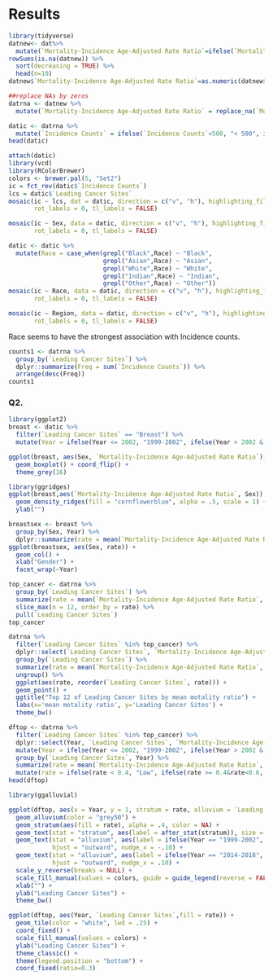 # Results
```r
library(tidyverse)
datnew<- dat%>%
  mutate(`Mortality-Incidence Age-Adjusted Rate Ratio`=ifelse(`Mortality-Incidence Age-Adjusted Rate Ratio`=="Not Applicable",NA,`Mortality-Incidence Age-Adjusted Rate Ratio`))
rowSums(is.na(datnew)) %>%
  sort(decreasing = TRUE) %>%
  head(n=10)
datnew$`Mortality-Incidence Age-Adjusted Rate Ratio`=as.numeric(datnew$`Mortality-Incidence Age-Adjusted Rate Ratio`)
```

```r
##replace NAs by zeros
datrna <- datnew %>%
  mutate(`Mortality-Incidence Age-Adjusted Rate Ratio` = replace_na(`Mortality-Incidence Age-Adjusted Rate Ratio`,0))
```

```r
datic <- datrna %>%
  mutate(`Incidence Counts` = ifelse(`Incidence Counts`<500, "< 500", ifelse(`Incidence Counts` >= 500&`Incidence Counts`<1000, "500-1000", ifelse(`Incidence Counts` >= 1000&`Incidence Counts`<1500, "1000-1500", ifelse(`Incidence Counts` >= 1500&`Incidence Counts`<2000, "1500-2000", "> 2000")))))
head(datic)
```

```r
attach(datic)
library(vcd)
library(RColorBrewer)
colors <- brewer.pal(5, "Set2")
ic = fct_rev(datic$`Incidence Counts`)
lcs = datic$`Leading Cancer Sites`
mosaic(ic ~ lcs, dat = datic, direction = c("v", "h"), highlighting_fill = colors,
       rot_labels = 0, tl_labels = FALSE)
```

```r
mosaic(ic ~ Sex, data = datic, direction = c("v", "h"), highlighting_fill = colors,
       rot_labels = 0, tl_labels = FALSE)
```

```r
datic <- datic %>%
  mutate(Race = case_when(grepl("Black",Race) ~ "Black",
                          grepl("Asian",Race) ~ "Asian",
                          grepl("White",Race) ~ "White",
                          grepl("Indian",Race) ~ "Indian",
                          grepl("Other",Race) ~ "Other"))
mosaic(ic ~ Race, data = datic, direction = c("v", "h"), highlighting_fill = colors,
       rot_labels = 0, tl_labels = FALSE)
```
```r
mosaic(ic ~ Region, data = datic, direction = c("v", "h"), highlighting_fill = colors,
       rot_labels = 0, tl_labels = FALSE)
```
Race seems to have the strongest association with Incidence counts.

```r
counts1 <- datrna %>%
  group_by(`Leading Cancer Sites`) %>%
  dplyr::summarize(Freq = sum(`Incidence Counts`)) %>%
  arrange(desc(Freq))
counts1
```
### Q2.
```r
library(ggplot2)
breast <- datic %>%
  filter(`Leading Cancer Sites` == "Breast") %>%
  mutate(Year = ifelse(Year <= 2002, "1999-2002", ifelse(Year > 2002 & Year<=2006, "2002-2006", ifelse(Year > 2006 & Year<=2010, "2006-2010", ifelse(Year > 2010 & Year<=2014, "2010-2014", "2014-2018")))))

ggplot(breast, aes(Sex, `Mortality-Incidence Age-Adjusted Rate Ratio`)) +
  geom_boxplot() + coord_flip() +
  theme_grey(16)
```

```r
library(ggridges)
ggplot(breast,aes(`Mortality-Incidence Age-Adjusted Rate Ratio`, Sex)) +
  geom_density_ridges(fill = "cornflowerblue", alpha = .5, scale = 1) +
  ylab("")
```


```r
breastsex <- breast %>%
  group_by(Sex, Year) %>%
  dplyr::summarize(rate = mean(`Mortality-Incidence Age-Adjusted Rate Ratio`, na.rm = TRUE))
ggplot(breastsex, aes(Sex, rate)) +
  geom_col() +
  xlab("Gender") +
  facet_wrap(~Year)
```



```r
top_cancer <- datrna %>% 
  group_by(`Leading Cancer Sites`) %>% 
  summarize(rate = mean(`Mortality-Incidence Age-Adjusted Rate Ratio`, na.rm = TRUE)) %>% 
  slice_max(n = 12, order_by = rate) %>%
  pull(`Leading Cancer Sites`)
top_cancer
```

```r
datrna %>%
  filter(`Leading Cancer Sites` %in% top_cancer) %>%
  dplyr::select(`Leading Cancer Sites`, `Mortality-Incidence Age-Adjusted Rate Ratio`) %>%
  group_by(`Leading Cancer Sites`) %>% 
  summarize(rate = mean(`Mortality-Incidence Age-Adjusted Rate Ratio`, na.rm = TRUE)) %>%
  ungroup() %>%
  ggplot(aes(rate, reorder(`Leading Cancer Sites`, rate))) +
  geom_point() +
  ggtitle("Top 12 of Leading Cancer Sites by mean motality ratio") +
  labs(x='mean motality ratio', y='Leading Cancer Sites') +
  theme_bw()
```
```r
dftop <- datrna %>%
  filter(`Leading Cancer Sites` %in% top_cancer) %>%
  dplyr::select(Year, `Leading Cancer Sites`, `Mortality-Incidence Age-Adjusted Rate Ratio`) %>%
  mutate(Year = ifelse(Year <= 2002, "1999-2002", ifelse(Year > 2002 & Year<=2006, "2002-2006", ifelse(Year > 2006 & Year<=2010, "2006-2010", ifelse(Year > 2010 & Year<=2014, "2010-2014", "2014-2018"))))) %>%
  group_by(`Leading Cancer Sites`, Year) %>% 
  summarize(rate = mean(`Mortality-Incidence Age-Adjusted Rate Ratio`, na.rm = TRUE)) %>% 
  mutate(rate = ifelse(rate < 0.4, "Low", ifelse(rate >= 0.4&rate<0.6, "Medium", "High")))
head(dftop)
```

```r
library(ggalluvial)

ggplot(dftop, aes(x = Year, y = 1, stratum = rate, alluvium = `Leading Cancer Sites` , label = rate)) +
  geom_alluvium(color = "grey50") +
  geom_stratum(aes(fill = rate), alpha = .4, color = NA) +
  geom_text(stat = "stratum", aes(label = after_stat(stratum)), size = 3) +
  geom_text(stat = "alluvium", aes(label = ifelse(Year == "1999-2002", `Leading Cancer Sites`, NA)), size = 2.5,
            hjust = "outward", nudge_x = -.10) +
  geom_text(stat = "alluvium", aes(label = ifelse(Year == "2014-2018", `Leading Cancer Sites`, NA)), size = 2.5,
            hjust = "outward", nudge_x = .10) +
  scale_y_reverse(breaks = NULL) +
  scale_fill_manual(values = colors, guide = guide_legend(reverse = FALSE)) +
  xlab("") +
  ylab("Leading Cancer Sites") +
  theme_bw()
```

```r
ggplot(dftop, aes(Year, `Leading Cancer Sites`,fill = rate)) +
  geom_tile(color = "white", lwd = .25) +
  coord_fixed() +
  scale_fill_manual(values = colors) +
  ylab("Leading Cancer Sites") +
  theme_classic() +
  theme(legend.position = "bottom") + 
  coord_fixed(ratio=0.3)
```

